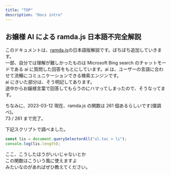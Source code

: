 ```yaml
---
title: "TOP"
description: "Docs intro"
---
```


## お嬢様 AI による ramda.js 日本語不完全解説

このドキュメントは、[ramda.js](https://ramdajs.com/)の日本語版解説です。ぼちぼち追加していきます。  
一部、自分では理解が難しかったものは Microsoft Bing search のチャットモードである ai に質問した回答をもとにしています。ai は、ユーザーの言語に合わせて流暢にコミュニケーションできる検索エンジンです。  
ai にきいた部分は、そう明記してあります。  
途中からお嬢様言葉で回答してもらうのにハマってしまったので、そうなってます。

ちなみに、2023-03-12 現在、ramda.js の関数は 261 個あるらしいです(僕調べ)。  
73 / 261 まで完了。

下記スクリプトで調べました。

```ts
const lis = document.querySelectorAll("ul.toc > li");
console.log(lis.length);
```

ここ、こうしたほうがいいじゃないとか  
この関数はこういう風に使えますよ  
みたいなのがあればぜひ教えてください。
